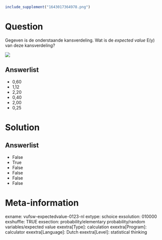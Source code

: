 ```r
include_supplement("1643017364978.png")
```

Question
========
Gegeven is de onderstaande kansverdeling. Wat is de *expected value*
E(y) van deze kansverdeling?  
  
![](1643017364978.png)

Answerlist
----------
* 0,60
* 1,12
* 2,20
* 0,40
* 2,00
* 0,25

Solution
========










Answerlist
----------
* False
* True
* False
* False
* False
* False

Meta-information
================
exname: vufsw-expectedvalue-0123-nl
extype: schoice
exsolution: 010000
exshuffle: TRUE
exsection: probability/elementary probability/random variables/expected value
exextra[Type]: calculation
exextra[Program]: calculator
exextra[Language]: Dutch
exextra[Level]: statistical thinking

